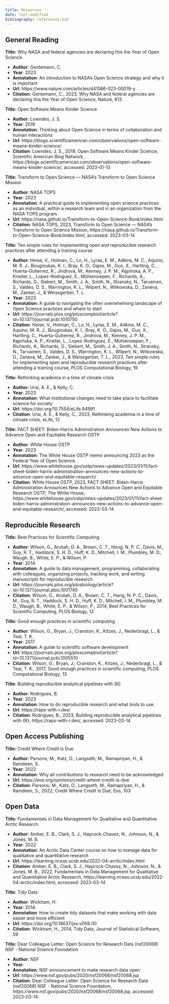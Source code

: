 ```yaml
---
title: Resources
date: last-modified
bibliography: references.bib
---
```


## General Reading

**Title:** Why NASA and federal agencies are declaring this the Year of Open Science  

* **Author**: Gentemann, C.  
* **Year**: 2023  
* **Annotation**: An introduction to NASA's Open Science strategy and why it is important  
* **Url**: https://www.nature.com/articles/d41586-023-00019-y  
* **Citation**: Gentemann, C., 2023, Why NASA and federal agencies are declaring this the Year of Open Science, Nature, 613


**Title:** Open Software Means Kinder Science  

* **Author**: Lowndes, J. S.  
* **Year**: 2019  
* **Annotation**: Thinking about Open Science in terms of collaboration and human interactions  
* **Url**: https://blogs.scientificamerican.com/observations/open-software-means-kinder-science/  
* **Citation**: Lowndes, J. S., 2019, Open Software Means Kinder Science, Scientific American Blog Network, https://blogs.scientificamerican.com/observations/open-software-means-kinder-science/, accessed: 2023-01-13


**Title:** Transform to Open Science — NASA's Transform to Open Science Mission  

* **Author**: NASA TOPS  
* **Year**: 2023  
* **Annotation**: A practical guide to implementing open science practices as an individual, within a research team and in an organization from the NASA TOPS program  
* **Url**: https://nasa.github.io/Transform-to-Open-Science-Book/index.html  
* **Citation**: NASA TOPS, 2023, Transform to Open Science — NASA's Transform to Open Science Mission, https://nasa.github.io/Transform-to-Open-Science-Book/index.html, accessed: 2023-03-14


**Title:** Ten simple rules for implementing open and reproducible research practices after attending a training course  

* **Author**: Heise, V., Holman, C., Lo, H., Lyras, E. M., Adkins, M. C., Aquino, M. R. J., Bougioukas, K. I., Bray, K. O., Gajos, M., Guo, X., Hartling, C., Huerta-Gutierrez, R., Jindrová, M., Kenney, J. P. M., Kępińska, A. P., Kneller, L., Lopez-Rodriguez, E., Mühlensiepen, F., Richards, A., Richards, G., Siebert, M., Smith, J. A., Smith, N., Stransky, N., Tarvainen, S., Valdes, D. S., Warrington, K. L., Wilpert, N., Witkowska, D., Zaneva, M., Zanker, J., & Weissgerber, T. L.  
* **Year**: 2023  
* **Annotation**: A guide to navigating the often overwhelming landscape of Open Science practices and where to start  
* **Url**: https://journals.plos.org/ploscompbiol/article?id=10.1371/journal.pcbi.1010750  
* **Citation**: Heise, V., Holman, C., Lo, H., Lyras, E. M., Adkins, M. C., Aquino, M. R. J., Bougioukas, K. I., Bray, K. O., Gajos, M., Guo, X., Hartling, C., Huerta-Gutierrez, R., Jindrová, M., Kenney, J. P. M., Kępińska, A. P., Kneller, L., Lopez-Rodriguez, E., Mühlensiepen, F., Richards, A., Richards, G., Siebert, M., Smith, J. A., Smith, N., Stransky, N., Tarvainen, S., Valdes, D. S., Warrington, K. L., Wilpert, N., Witkowska, D., Zaneva, M., Zanker, J., & Weissgerber, T. L., 2023, Ten simple rules for implementing open and reproducible research practices after attending a training course, PLOS Computational Biology, 19


**Title:** Rethinking academia in a time of climate crisis  

* **Author**: Urai, A. E., & Kelly, C.  
* **Year**: 2023  
* **Annotation**: What institutional changes need to take place to facilitate science for society  
* **Url**: https://doi.org/10.7554/eLife.84991  
* **Citation**: Urai, A. E., & Kelly, C., 2023, Rethinking academia in a time of climate crisis, eLife, 12


**Title:** FACT SHEET: Biden-Harris Administration Announces New Actions to Advance Open and Equitable Research OSTP  

* **Author**: White House OSTP  
* **Year**: 2023  
* **Annotation**: The White House OSTP memo announcing 2023 as the Federal Year of Open Science.  
* **Url**: https://www.whitehouse.gov/ostp/news-updates/2023/01/11/fact-sheet-biden-harris-administration-announces-new-actions-to-advance-open-and-equitable-research/  
* **Citation**: White House OSTP, 2023, FACT SHEET: Biden-Harris Administration Announces New Actions to Advance Open and Equitable Research OSTP, The White House, https://www.whitehouse.gov/ostp/news-updates/2023/01/11/fact-sheet-biden-harris-administration-announces-new-actions-to-advance-open-and-equitable-research/, accessed: 2023-03-14


## Reproducible Research

**Title:** Best Practices for Scientific Computing  

* **Author**: Wilson, G., Aruliah, D. A., Brown, C. T., Hong, N. P. C., Davis, M., Guy, R. T., Haddock, S. H. D., Huff, K. D., Mitchell, I. M., Plumbley, M. D., Waugh, B., White, E. P., & Wilson, P.  
* **Year**: 2014  
* **Annotation**: A guide to data management, programming, collaborating with colleagues, organizing projects, tracking work, and writing manuscripts for reproducible research  
* **Url**: https://journals.plos.org/plosbiology/article?id=10.1371/journal.pbio.1001745  
* **Citation**: Wilson, G., Aruliah, D. A., Brown, C. T., Hong, N. P. C., Davis, M., Guy, R. T., Haddock, S. H. D., Huff, K. D., Mitchell, I. M., Plumbley, M. D., Waugh, B., White, E. P., & Wilson, P., 2014, Best Practices for Scientific Computing, PLOS Biology, 12


**Title:** Good enough practices in scientific computing  

* **Author**: Wilson, G., Bryan, J., Cranston, K., Kitzes, J., Nederbragt, L., & Teal, T. K.  
* **Year**: 2017  
* **Annotation**: A guide to scientific software development  
* **Url**: https://journals.plos.org/ploscompbiol/article?id=10.1371/journal.pcbi.1005510  
* **Citation**: Wilson, G., Bryan, J., Cranston, K., Kitzes, J., Nederbragt, L., & Teal, T. K., 2017, Good enough practices in scientific computing, PLOS Computational Biology, 13


**Title:** Building reproducible analytical pipelines with {R}  

* **Author**: Rodrigues, B.  
* **Year**: 2023  
* **Annotation**: How to do reproducible research and what tools to use.  
* **Url**: https://raps-with-r.dev/  
* **Citation**: Rodrigues, B., 2023, Building reproducible analytical pipelines with {R}, https://raps-with-r.dev/, accessed: 2023-03-14


## Open Access Publishing

**Title:** Credit Where Credit Is Due  

* **Author**: Parsons, M., Katz, D., Langseth, M., Ramapriyan, H., & Ramdeen, S.  
* **Year**: 2022  
* **Annotation**: Why all contributions to research need to be acknowledged  
* **Url**: https://eos.org/opinions/credit-where-credit-is-due  
* **Citation**: Parsons, M., Katz, D., Langseth, M., Ramapriyan, H., & Ramdeen, S., 2022, Credit Where Credit Is Due, Eos, 103


## Open Data

**Title:** Fundamentals in Data Management for Qualitative and Quantitative Arctic Research  

* **Author**: Amber, E. B., Clark, S. J., Haycock-Chavez, N., Johnson, N., & Jones, M. B.  
* **Year**: 2022  
* **Annotation**: An Arctic Data Center course on how to manage data for qualitative and quantitative research  
* **Url**: https://learning.nceas.ucsb.edu/2022-04-arctic/index.html  
* **Citation**: Amber, E. B., Clark, S. J., Haycock-Chavez, N., Johnson, N., & Jones, M. B., 2022, Fundamentals in Data Management for Qualitative and Quantitative Arctic Research, https://learning.nceas.ucsb.edu/2022-04-arctic/index.html, accessed: 2023-03-14


**Title:** Tidy Data  

* **Author**: Wickham, H.  
* **Year**: 2014  
* **Annotation**: How to create tidy datasets that make working with data easier and more efficient  
* **Url**: https://doi.org/10.18637/jss.v059.i10  
* **Citation**: Wickham, H., 2014, Tidy Data, Journal of Statistical Software, 59


**Title:** Dear Colleague Letter: Open Science for Research Data (nsf20068) NSF - National Science Foundation  

* **Author**: NSF    
* **Year**:   
* **Annotation**: NSF announcement to make research data open  
* **Url**: https://www.nsf.gov/pubs/2020/nsf20068/nsf20068.jsp  
* **Citation**: Dear Colleague Letter: Open Science for Research Data (nsf20068) NSF - National Science Foundation, https://www.nsf.gov/pubs/2020/nsf20068/nsf20068.jsp, accessed: 2023-03-14


